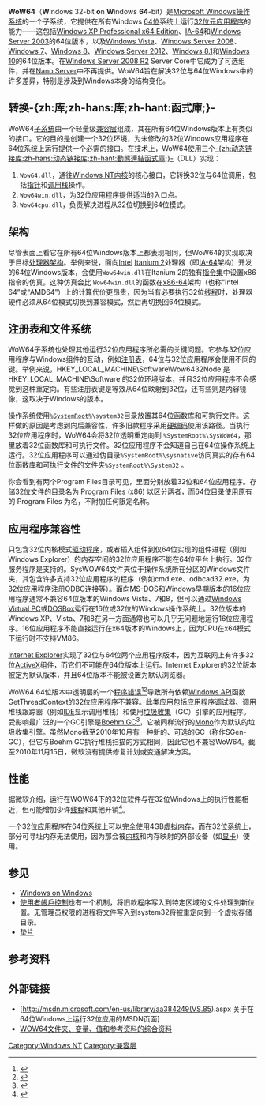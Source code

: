{{NoteTA|G1=IT|G2=Windows}}
'''WoW64'''（'''W'''indows 32-bit '''o'''n '''W'''indows '''64'''-bit）是[[Microsoft_Windows|Microsoft Windows]][[操作系统|操作系统]]的一个子系统，它提供在所有Windows [[64位|64位]]系统上运行[[32位元|32位元]][[应用程序|应用程序]]的能力——这包括[[Windows_XP_Professional_x64_Edition|Windows XP Professional x64 Edition]]、[[IA-64|IA-64]]和[[Windows_Server_2003|Windows Server 2003]]的64位版本，以及[[Windows_Vista|Windows Vista]]、[[Windows_Server_2008|Windows Server 2008]]、[[Windows_7|Windows 7]]、[[Windows_8|Windows 8]]、[[Windows_Server_2012|Windows Server 2012]]、[[Windows_8.1|Windows 8.1]]和[[Windows_10|Windows 10]]的64位版本。在[[Windows_Server_2008_R2|Windows Server 2008 R2]] Server Core中它成为了可选组件，并在[[Windows_Server_2016|Nano Server]]中不再提供。WoW64旨在解决32位与64位Windows中的许多差异，特别是涉及到Windows本身的结构变化。

== 转换-{zh:库;zh-hans:库;zh-hant:函式庫;}- ==
WoW64[[系统|子系统]]由一个轻量级[[兼容层|兼容层]]组成，其在所有64位Windows版本上有类似的接口。它的目的是创建一个32位环境，为未修改的32位Windows应用程序在64位系统上运行提供一个必需的接口。在技术上，WoW64使用三个[[动态链接库|-{zh:动态链接库;zh-hans:动态链接库;zh-hant:動態連結函式庫;}-]]（DLL）实现：
# <code>Wow64.dll</code>，通往[[Windows_NT体系结构|Windows NT内核]]的核心接口，它转换32位与64位调用，包括[[指標_(電腦科學)|指针]]和[[调用栈|调用栈]]操作。
# <code>Wow64win.dll</code>，为32位应用程序提供适当的入口点。
# <code>Wow64cpu.dll</code>，负责解决进程从32位切换到64位模式。

== 架构 ==
尽管表面上看它在所有64位Windows版本上都表现相同，但WoW64的实现取决于目标[[微架構|处理器架构]]。举例来说，面向[[英特尔|Intel]] [[安腾|Itanium 2]]处理器（即[[IA-64|IA-64]]架构）开发的64位Windows版本，会使用<code>Wow64win.dll</code>在Itanium 2的独有[[指令集架構|指令集]]中设置x86指令的仿真。这种仿真会比 <code>Wow64win.dll</code>的函数在[[x86-64|x86-64]]架构（也称“Intel 64”或“AMD64”）上的计算代价更昂贵，因为当有必要执行32位[[线程|线程]]时，处理器硬件必须从64位模式切换到兼容模式，然后再切换回64位模式。

== 注册表和文件系统 ==
WoW64子系统也处理其他运行32位应用程序所必需的关键问题。它参与32位应用程序与Windows组件的互动，例如[[注册表|注册表]]，64位与32位应用程序会使用不同的键。举例来说，HKEY_LOCAL_MACHINE\Software\Wow6432Node 是 HKEY_LOCAL_MACHINE\Software 的32位环境版本，并且32位应用程序不会感觉到这种重定向。有些注册表键是等效从64位映射到32位，还有些则是内容镜像，这取决于Windows的版本。

操作系统使用<code>[[环境变量|%SystemRoot%]]\system32</code>目录放置其64位函数库和可执行文件。这样做的原因是考虑到向后兼容性，许多旧款程序采用[[寫死|硬编码]]使用该路径。当执行32位应用程序时，WoW64会将32位透明重定向到 <code>%SystemRoot%\SysWoW64</code>，那里放着32位函数库和可执行文件。32位应用程序不会知道自己在64位操作系统上运行。32位应用程序可以通过伪目录<code>%SystemRoot%\sysnative</code>访问真实的存有64位函数库和可执行文件的文件夹<code>%SystemRoot%\System32</code> 。

你会看到有两个Program Files目录可见，里面分别放着32位和64位应用程序。存储32位文件的目录名为 Program Files (x86) 以区分两者，而64位目录使用原有的 Program Files 为名，不附加任何限定名称。

== 应用程序兼容性 ==
只包含32位内核模式[[驱动程序|驱动程序]]，或者插入组件到仅64位实现的组件进程（例如Windows Explorer）的内存空间的32位应用程序不能在64位平台上执行。32位服务程序是支持的。SysWOW64文件夹位于操作系统所在分区的Windows文件夹，其包含许多支持32位应用程序的程序（例如cmd.exe、odbcad32.exe，为32位应用程序注册[[ODBC|ODBC]]连接等）。面向MS-DOS和Windows早期版本的16位应用程序通常不兼容64位版本的Windows Vista、7和8，但可以通过[[Windows_Virtual_PC|Windows Virtual PC]]或[[DOSBox|DOSBox]]运行在16位或32位的Windows操作系统上。32位版本的Windows XP、Vista、7和8在另一方面通常也可以几乎无问题地运行16位应用程序。16位应用程序不能直接运行在x64版本的Windows上，因为CPU在x64模式下运行时不支持VM86。

[[Internet_Explorer|Internet Explorer]]实现了32位与64位两个应用程序版本，因为互联网上有许多32位[[ActiveX|ActiveX]]组件，而它们不可能在64位版本上运行。Internet Explorer的32位版本被定为默认版本，并且64位版本不能被设置为默认浏览器。<span class="cx-segment" data-segmentid="111"></span>

WoW64 64位版本中透明层的一个[[Bug|程序错误]]<ref>{{Cite web|url=http://zachsaw.blogspot.com/2010/11/wow64-bug-getthreadcontext-may-return.html|title=WOW64 bug: GetThreadContext() may return stale contents|accessdate=2010-11-15|date=November 13, 2010|last=Saw|first=Zach|authorlink=|work=Zach Saw's Blog|archive-date=2021-07-02|archive-url=https://web.archive.org/web/20210702054814/http://zachsaw.blogspot.com/2010/11/wow64-bug-getthreadcontext-may-return.html}}</ref><ref>{{Cite web|url=http://social.msdn.microsoft.com/Forums/en/windowscompatibility/thread/1558e9ca-8180-4633-a349-534e8d51cf3a|title=WOW64 OS bug: Old 32-bit XP apps failing under Win7 WOW64|accessdate=2010-11-15|date=November 11, 2010|work=[[Microsoft_Developer_Network|Microsoft Developer Network]]|archive-url=https://web.archive.org/web/20101121052837/http://social.msdn.microsoft.com/Forums/en/windowscompatibility/thread/1558e9ca-8180-4633-a349-534e8d51cf3a|archive-date=2010-11-21|dead-url=yes}}</ref>导致所有依赖[[Windows_API|Windows API]]函数GetThreadContext的32位应用程序不兼容。此类应用包括应用程序调试器、调用堆栈跟踪器（例如<span class="cx-segment" data-segmentid="115"></span>[[集成开发环境|IDE]]显示调用堆栈）和使用[[垃圾回收_(計算機科學)|垃圾收集]]（GC）引擎的应用程序。受影响最广泛的一个GC引擎是[[貝姆垃圾收集器|Boehm GC]]<ref>{{Cite web|url=http://comments.gmane.org/gmane.comp.programming.garbage-collection.boehmgc/4188|title=Discussions about the Boehm Garbage Collector (Boehm GC).|accessdate=2010-11-25|archive-url=https://web.archive.org/web/20110716055556/http://comments.gmane.org/gmane.comp.programming.garbage-collection.boehmgc/4188|archive-date=2011-07-16|dead-url=yes}}</ref>，它被同样流行的[[Mono|Mono]]作为默认的垃圾收集引擎。虽然Mono截至2010年10月有一种新的、可选的GC（称作SGen-GC），但它与Boehm GC执行堆栈扫描的方式相同，因此它也不兼容WoW64。截至2010年11月15日，微软没有提供修复计划或变通解决方案。

== 性能 ==
据微软介绍，运行在WOW64下的32位软件与在32位Windows上的执行性能相近，但可能增加少许[[线程|线程]]和其他开销<ref name="VSdocLAA">{{Cite web|url=http://msdn.microsoft.com/en-gb/library/windows/desktop/aa384219(v=vs.85).aspx|title=Performance and Memory Consumption Under WOW64|accessdate=2013-05-06|work=|publisher=Microsoft|quote=|archive-url=https://web.archive.org/web/20130307175614/http://msdn.microsoft.com/en-gb/library/windows/desktop/aa384219(v=vs.85).aspx|archive-date=2013-03-07|dead-url=yes}}</ref>。

一个32位应用程序在64位系统上可以完全使用4GB[[虚拟内存|虚拟内存]]，而在32位系统上，部分可寻址内存无法使用，因为那会被[[内核|内核]]和内存映射的外部设备（如[[显卡|显卡]]）使用。

== 参见 ==
* [[Windows_on_Windows|Windows on Windows]]
* [[使用者帳戶控制|使用者帳戶控制]]也有一个机制，将旧款程序写入到特定区域的文件处理到新位置。无管理员权限的进程将文件写入到system32将被重定向到一个虚拟存储目录。
* [[垫片_(程序设计)|垫片]]

== 参考资料 ==
{{Reflist|30em}}

== 外部链接 ==
* [http://msdn.microsoft.com/en-us/library/aa384249(VS.85).aspx 关于在64位Windows上运行32位应用的MSDN页面] {{Wayback|url=http://msdn.microsoft.com/en-us/library/aa384249(VS.85).aspx |date=20160901221741 }}{{en}}
* [http://csi-windows.com/blog/all/73-windows-64-bit/379-what-is-wow64-windows-64-bit WOW64文件夹、变量、值和参考资料的综合资料] {{Wayback|url=http://csi-windows.com/blog/all/73-windows-64-bit/379-what-is-wow64-windows-64-bit |date=20140621053622 }}{{en}}

{{Windows Components}}

[[Category:Windows_NT|Category:Windows NT]]
[[Category:兼容层|Category:兼容层]]